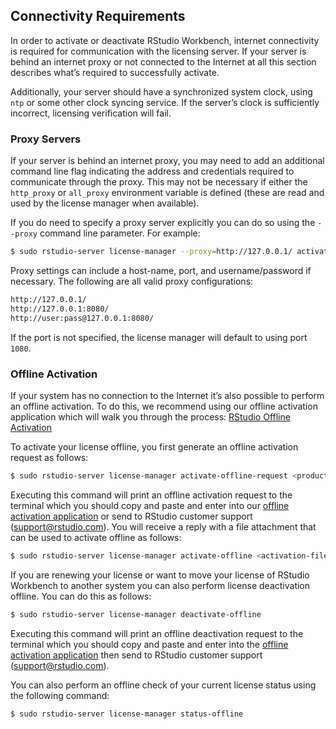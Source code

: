 ## Connectivity Requirements

In order to activate or deactivate RStudio Workbench, internet connectivity is required for communication with the licensing server. If your server is behind an internet proxy or not connected to the Internet at all this section describes what's required to successfully activate.

Additionally, your server should have a synchronized system clock, using `ntp` or some other clock syncing service. If the server's clock is sufficiently incorrect, licensing verification will fail.

### Proxy Servers

If your server is behind an internet proxy, you may need to add an additional command line flag indicating the address and credentials required to communicate through the proxy. This may not be necessary if either the `http_proxy` or `all_proxy` environment variable is defined (these are read and used by the license manager when available).

If you do need to specify a proxy server explicitly you can do so using the `--proxy` command line parameter. For example:

```bash
$ sudo rstudio-server license-manager --proxy=http://127.0.0.1/ activate <product-key>
```

Proxy settings can include a host-name, port, and username/password if necessary. The following are all valid proxy configurations:

```bash
http://127.0.0.1/
http://127.0.0.1:8080/
http://user:pass@127.0.0.1:8080/
```
 
If the port is not specified, the license manager will default to using port `1080`.

### Offline Activation

If your system has no connection to the Internet it's also possible to perform an offline activation. To do this, we recommend using our offline activation application which will walk you through the process: [RStudio Offline Activation](http://apps.rstudio.com/offline-activation/)

To activate your license offline, you first generate an offline activation request as follows:

```bash
$ sudo rstudio-server license-manager activate-offline-request <product-key>
```

Executing this command will print an offline activation request to the terminal which you should copy and paste and enter into our [offline activation application](https://rs-support.shinyapps.io/offline-activation/) or send to RStudio customer support (<support@rstudio.com>). You will receive a reply with a file attachment that can be used to activate offline as follows:

```bash
$ sudo rstudio-server license-manager activate-offline <activation-file>
```

If you are renewing your license or want to move your license of RStudio Workbench to another system you can also perform license deactivation offline. You can do this as follows:

```bash
$ sudo rstudio-server license-manager deactivate-offline
```

Executing this command will print an offline deactivation request to the terminal which you should copy and paste and enter into the [offline activation application](https://rs-support.shinyapps.io/offline-activation/) then send to RStudio customer support (<support@rstudio.com>).

You can also perform an offline check of your current license status using the following command:

```bash
$ sudo rstudio-server license-manager status-offline
```

